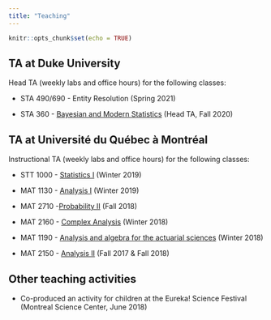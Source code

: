 ```yaml
---
title: "Teaching"
---
```


```r
knitr::opts_chunk$set(echo = TRUE)
```

## TA at Duke University

Head TA (weekly labs and office hours) for the following classes:

- STA 490/690 - Entity Resolution (Spring 2021)

- STA 360 - [Bayesian and Modern Statistics](https://github.com/resteorts/modern-bayes) (Head TA, Fall 2020)

## TA at Université du Québec à Montréal

Instructional TA (weekly labs and office hours) for the following classes:

- STT 1000 - [Statistics I](https://etudier.uqam.ca/cours?sigle=STT1000) (Winter 2019)

- MAT 1130 - [Analysis I](https://etudier.uqam.ca/cours?sigle=MAT1130) (Winter 2019)

- MAT 2710 -[Probability II](https://etudier.uqam.ca/cours?sigle=MAT2710) (Fall 2018)

- MAT 2160 - [Complex Analysis](https://etudier.uqam.ca/cours?sigle=MAT2160) (Winter 2018)

- MAT 1190 - [Analysis and algebra for the actuarial sciences](https://etudier.uqam.ca/cours?sigle=MAT1190) (Winter 2018)

- MAT 2150 - [Analysis II](https://etudier.uqam.ca/cours?sigle=MAT2150) (Fall 2017 & Fall 2018)

## Other teaching activities

- Co-produced an activity for children at the Eureka! Science Festival (Montreal Science Center, June 2018)





